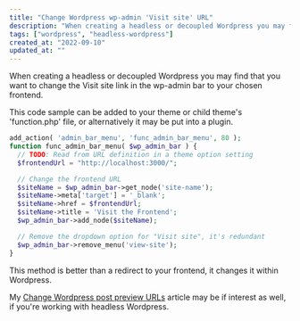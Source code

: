 ```yaml
---
title: "Change Wordpress wp-admin 'Visit site' URL"
description: "When creating a headless or decoupled Wordpress you may find that you want to change the Visit site link in the wp-admin bar to your chosen frontend."
tags: ["wordpress", "headless-wordpress"]
created_at: "2022-09-10"
updated_at: ""
---
```


When creating a headless or decoupled Wordpress you may find that you want to change the Visit site link in the wp-admin bar to your chosen frontend.

This code sample can be added to your theme or child theme's 'function.php' file, or alternatively it may be put into a plugin.

```php
add_action( 'admin_bar_menu', 'func_admin_bar_menu', 80 );
function func_admin_bar_menu( $wp_admin_bar ) {
  // TODO: Read from URL definition in a theme option setting
  $frontendUrl = "http://localhost:3000/";

  // Change the frontend URL
  $siteName = $wp_admin_bar->get_node('site-name');
  $siteName->meta['target'] = '_blank';
  $siteName->href = $frontendUrl;
  $siteName->title = 'Visit the Frontend';
  $wp_admin_bar->add_node($siteName);

  // Remove the dropdown option for "Visit site", it's redundant
  $wp_admin_bar->remove_menu('view-site');
}
```

This method is better than a redirect to your frontend, it changes it within Wordpress.

My [Change Wordpress post preview URLs](/posts/change-wp-admin-post-preview-urls-wordpress) article may be if interest as well, if you're working with headless Wordpress.
